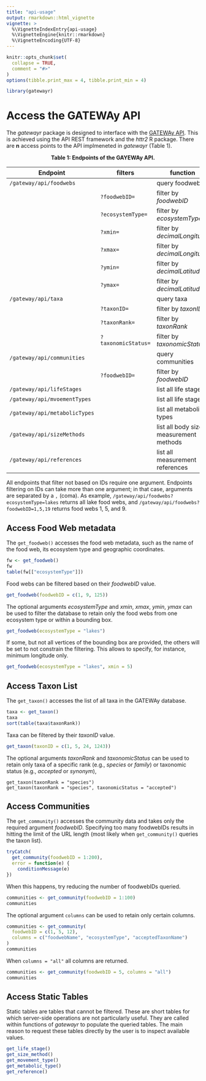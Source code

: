 ```yaml
---
title: "api-usage"
output: rmarkdown::html_vignette
vignette: >
  %\VignetteIndexEntry{api-usage}
  %\VignetteEngine{knitr::rmarkdown}
  %\VignetteEncoding{UTF-8}
---
```


```r
knitr::opts_chunk$set(
  collapse = TRUE,
  comment = "#>"
)
options(tibble.print_max = 4, tibble.print_min = 4)
```

```r
library(gatewayr)
```

# Access the GATEWAy API
The _gatewayr_ package is designed to interface with the [GATEWAy API](http://localhost:8000/gateway/api/).
This is achieved using the API REST framework and the _httr2_ R package.
There are **n** access points to the API implmeneted in _gatewayr_ (Table 1).

<p style="text-align: center; font-weight: bold;">Table 1: Endpoints of the GAYEWAy API.</p>
| **Endpoint** | **filters** | **function** |
| ------------ | ----------- | ------------ |
|`/gateway/api/foodwebs` |   | query foodwebs |
| | `?foodwebID=` | filter by _foodwebID_|
| | `?ecosystemType=` | filter by _ecosystemType_|
| | `?xmin=` | filter by _decimalLongitude_|
| | `?xmax=` | filter by _decimalLongitude_|
| | `?ymin=` | filter by _decimalLatitude_|
| | `?ymax=` | filter by _decimalLatitude_|
|`/gateway/api/taxa` | | query taxa|
| | `?taxonID=` | filter by _taxonID_|
| | `?taxonRank=` | filter by _taxonRank_|
| | `?taxonomicStatus=` | filter by _taxonomicStatus_|
|`/gateway/api/communities` | | query communities |
| | `?foodwebID=` | filter by _foodwebID_ |
|`/gateway/api/lifeStages` | | list all life stages |
|`/gateway/api/mvoementTypes` | | list all life stages |
|`/gateway/api/metabolicTypes` | | list all metabolic types |
|`/gateway/api/sizeMethods` | | list all body size measurement methods |
|`/gateway/api/references` | | list all measurement references |



All endpoints that filter not based on IDs require one argument.
Endpoints filtering on IDs can take more than one argument; in that case, arguments are separated by a `,` (coma).
As example, `/gateway/api/foodwebs?ecosystemType=lakes` returns all lake food webs, and `/gateway/api/foodwebs?foodwebID=1,5,19` returns food webs 1, 5, and 9.

## Access Food Web metadata
The `get_foodweb()` accesses the food web metadata, such as the name of the food web, its ecosystem type and geographic coordinates.
```r
fw <- get_foodweb()
fw
table(fw[["ecosystemType"]])
```
Food webs can be filtered based on their _foodwebID_ value.
```r
get_foodweb(foodwebID = c(1, 9, 125))
```
The optional arguments _ecosystemType_ and _xmin_, _xmax_, _ymin_, _ymax_ can be used to filter the database to retain only the food webs from one ecosystem type or within a bounding box.
```r
get_foodweb(ecosystemType = "lakes")
```
If some, but not all vertices of the bounding box are provided, the others will be set to not constrain the filtering.
This allows to specify, for instance, minimum longitude only.
```r
get_foodweb(ecosystemType = "lakes", xmin = 5)
```

## Access Taxon List
The `get_taxon()` accesses the list of all taxa in the GATEWAy database.
```r
taxa <- get_taxon()
taxa
sort(table(taxa$taxonRank))
```
Taxa can be filtered by their _taxonID_ value.
```r
get_taxon(taxonID = c(1, 5, 24, 1243))
```
The optional arguments _taxonRank_ and _taxonomicStatus_ can be used to retain only taxa of a specific rank (e.g., _species_ or _family_) or taxonomic status (e.g., _accepted_ or _synonym_),
```taxa-filtering-1
get_taxon(taxonRank = "species")
get_taxon(taxonRank = "species", taxonomicStatus = "accepted")
```

## Access Communities
The `get_community()` accesses the community data and takes only the required argument _foodwebID_.
Specifying too many foodwebIDs results in hitting the limit of the URL length (most likely when `get_community()` queries the taxon list).
```r
tryCatch(
  get_community(foodwebID = 1:200),
  error = function(e) {
    conditionMessage(e)
})
```
When this happens, try reducing the number of foodwebIDs queried.
```r
communities <- get_community(foodwebID = 1:100)
communities
```
The optional argument `columns` can be used to retain only certain columns.
```r
communities <- get_community(
  foodwebID = c(1, 5, 12),
  columns = c("foodwebName", "ecosystemType", "acceptedTaxonName")
)
communities
```
When `columns = "all"` all columns are returned.
```r
communities <- get_community(foodwebID = 5, columns = "all")
communities
```

## Access Static Tables
Static tables are tables that cannot be filtered.
These are short tables for which server-side operations are not particularly useful.
They are called within functions of _gatewayr_ to populate the queried tables.
The main reason to request these tables directly by the user is to inspect available values.
```r
get_life_stage()
get_size_method()
get_movement_type()
get_metabolic_type()
get_reference()
```
